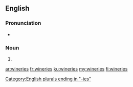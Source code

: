 ==English==

===Pronunciation===
* {{IPA|/ˈwaɪnəɹiz/|lang=en}}

===Noun===
{{head|en|noun plural form}}

# {{plural of|winery|lang=en}}

[[Category:English plurals ending in "-ies"]]

[[ar:wineries]]
[[fr:wineries]]
[[ku:wineries]]
[[my:wineries]]
[[fi:wineries]]